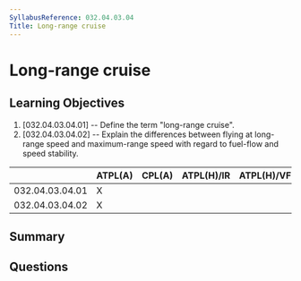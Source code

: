 ```yaml
---
SyllabusReference: 032.04.03.04
Title: Long-range cruise
---
```


# Long-range cruise

## Learning Objectives

1. [032.04.03.04.01] -- Define the term "long-range cruise".
2. [032.04.03.04.02] -- Explain the differences between flying at long-range
   speed and maximum-range speed with regard to fuel-flow and speed stability.

|                 | ATPL(A) | CPL(A) | ATPL(H)/IR | ATPL(H)/VFR | CPL(H) | IR  | CBIR(A) |
| --------------- | ------- | ------ | ---------- | ----------- | ------ | --- | ------- |
| 032.04.03.04.01 | X       |        |            |             |        |     |         |
| 032.04.03.04.02 | X       |        |            |             |        |     |         |

## Summary

## Questions
